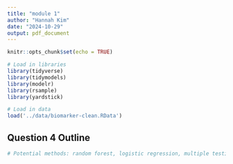 ```yaml
---
title: "module 1"
author: "Hannah Kim"
date: "2024-10-29"
output: pdf_document
---
```


```r
knitr::opts_chunk$set(echo = TRUE)
```

```r
# Load in libraries
library(tidyverse)
library(tidymodels)
library(modelr)
library(rsample)
library(yardstick)

# Load in data
load('../data/biomarker-clean.RData')
```

## Question 4 Outline
```r
# Potential methods: random forest, logistic regression, multiple testing
```

